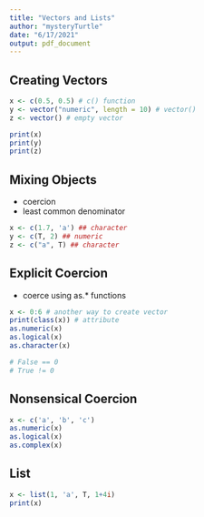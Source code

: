 ```yaml
---
title: "Vectors and Lists"
author: "mysteryTurtle"
date: "6/17/2021"
output: pdf_document
---
```


## Creating Vectors
```r
x <- c(0.5, 0.5) # c() function
y <- vector("numeric", length = 10) # vector()
z <- vector() # empty vector

print(x)
print(y)
print(z)
```

## Mixing Objects
- coercion
- least common denominator
```r
x <- c(1.7, 'a') ## character
y <- c(T, 2) ## numeric
z <- c("a", T) ## character
```

## Explicit Coercion
- coerce using as.* functions
```r
x <- 0:6 # another way to create vector
print(class(x)) # attribute
as.numeric(x)
as.logical(x)
as.character(x)

# False == 0
# True != 0

```

## Nonsensical Coercion
```r
x <- c('a', 'b', 'c')
as.numeric(x)
as.logical(x)
as.complex(x)
```

## List
```r
x <- list(1, 'a', T, 1+4i)
print(x)
```





